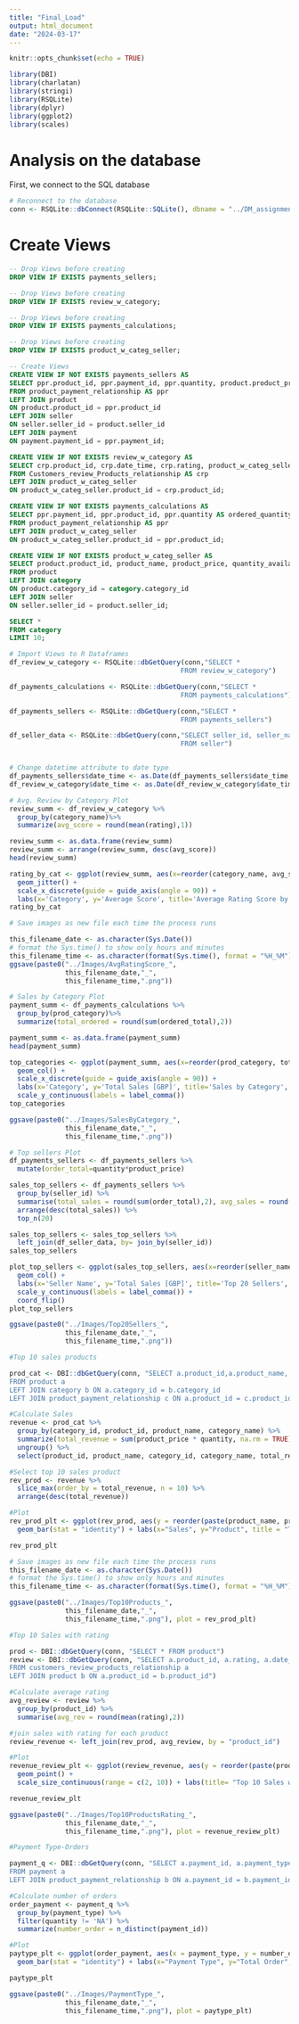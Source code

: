 ```yaml
---
title: "Final_Load"
output: html_document
date: "2024-03-17"
---
```


```r
knitr::opts_chunk$set(echo = TRUE)

library(DBI)
library(charlatan)
library(stringi)
library(RSQLite)
library(dplyr)
library(ggplot2)
library(scales)

```

# Analysis on the database

First, we connect to the SQL database
```r

# Reconnect to the database 
conn <- RSQLite::dbConnect(RSQLite::SQLite(), dbname = "../DM_assignment.db")

```

# Create Views 
```sql

-- Drop Views before creating 
DROP VIEW IF EXISTS payments_sellers;

```


```sql

-- Drop Views before creating 
DROP VIEW IF EXISTS review_w_category;

```

```sql

-- Drop Views before creating 
DROP VIEW IF EXISTS payments_calculations;

```

```sql

-- Drop Views before creating 
DROP VIEW IF EXISTS product_w_categ_seller;

```


```sql

-- Create Views  
CREATE VIEW IF NOT EXISTS payments_sellers AS 
SELECT ppr.product_id, ppr.payment_id, ppr.quantity, product.product_price, seller.seller_id, payment.date_time
FROM product_payment_relationship AS ppr
LEFT JOIN product 
ON product.product_id = ppr.product_id
LEFT JOIN seller
ON seller.seller_id = product.seller_id
LEFT JOIN payment
ON payment.payment_id = ppr.payment_id;


```


```sql

CREATE VIEW IF NOT EXISTS review_w_category AS 
SELECT crp.product_id, crp.date_time, crp.rating, product_w_categ_seller.category_name
FROM Customers_review_Products_relationship AS crp
LEFT JOIN product_w_categ_seller
ON product_w_categ_seller.product_id = crp.product_id;


```


```sql

CREATE VIEW IF NOT EXISTS payments_calculations AS 
SELECT ppr.payment_id, ppr.product_id, ppr.quantity AS ordered_quantity, product_w_categ_seller.product_price AS prod_price, product_w_categ_seller.product_price * ppr.quantity AS ordered_total, product_w_categ_seller.category_name AS prod_category
FROM product_payment_relationship AS ppr
LEFT JOIN product_w_categ_seller 
ON product_w_categ_seller.product_id = ppr.product_id;


```

```sql

CREATE VIEW IF NOT EXISTS product_w_categ_seller AS 
SELECT product.product_id, product_name, product_price, quantity_available, category_name, seller.seller_id
FROM product
LEFT JOIN category
ON product.category_id = category.category_id
LEFT JOIN seller
ON seller.seller_id = product.seller_id;


```


```sql

SELECT * 
FROM category
LIMIT 10;

```


```r

# Import Views to R Dataframes 
df_review_w_category <- RSQLite::dbGetQuery(conn,"SELECT * 
                                           FROM review_w_category")

df_payments_calculations <- RSQLite::dbGetQuery(conn,"SELECT * 
                                           FROM payments_calculations")

df_payments_sellers <- RSQLite::dbGetQuery(conn,"SELECT * 
                                           FROM payments_sellers")

df_seller_data <- RSQLite::dbGetQuery(conn,"SELECT seller_id, seller_name, seller_city, seller_country 
                                           FROM seller")



```


```r

# Change datetime attribute to date type 
df_payments_sellers$date_time <- as.Date(df_payments_sellers$date_time, format = "%m/%d/%Y")
df_review_w_category$date_time <- as.Date(df_review_w_category$date_time, format = "%m/%d/%Y")

```


```r
# Avg. Review by Category Plot
review_summ <- df_review_w_category %>%
  group_by(category_name)%>% 
  summarize(avg_score = round(mean(rating),1))

review_summ <- as.data.frame(review_summ) 
review_summ <- arrange(review_summ, desc(avg_score))
head(review_summ)

rating_by_cat <- ggplot(review_summ, aes(x=reorder(category_name, avg_score, decreasing=TRUE), y=avg_score)) + 
  geom_jitter() + 
  scale_x_discrete(guide = guide_axis(angle = 90)) + 
  labs(x='Category', y='Average Score', title='Average Rating Score by Category', subtitle = 'Across all years')
rating_by_cat

# Save images as new file each time the process runs 

this_filename_date <- as.character(Sys.Date())
# format the Sys.time() to show only hours and minutes 
this_filename_time <- as.character(format(Sys.time(), format = "%H_%M"))
ggsave(paste0("../Images/AvgRatingScore_",
              this_filename_date,"_",
              this_filename_time,".png"))

```

```r

# Sales by Category Plot 
payment_summ <- df_payments_calculations %>%
  group_by(prod_category)%>% 
  summarize(total_ordered = round(sum(ordered_total),2))

payment_summ <- as.data.frame(payment_summ) 
head(payment_summ)

top_categories <- ggplot(payment_summ, aes(x=reorder(prod_category, total_ordered, decreasing=TRUE), y=total_ordered)) + 
  geom_col() + 
  scale_x_discrete(guide = guide_axis(angle = 90)) + 
  labs(x='Category', y='Total Sales [GBP]', title='Sales by Category', subtitle = 'Across all years') + 
  scale_y_continuous(labels = label_comma())
top_categories

ggsave(paste0("../Images/SalesByCategory_",
              this_filename_date,"_",
              this_filename_time,".png"))

```

```r

# Top sellers Plot
df_payments_sellers <- df_payments_sellers %>%
  mutate(order_total=quantity*product_price)

sales_top_sellers <- df_payments_sellers %>%
  group_by(seller_id) %>%
  summarise(total_sales = round(sum(order_total),2), avg_sales = round(mean(order_total),2)) %>%
  arrange(desc(total_sales)) %>%
  top_n(20)

sales_top_sellers <- sales_top_sellers %>% 
  left_join(df_seller_data, by= join_by(seller_id)) 
sales_top_sellers

plot_top_sellers <- ggplot(sales_top_sellers, aes(x=reorder(seller_name, total_sales, decreasing=FALSE), y=total_sales)) + 
  geom_col() + 
  labs(x='Seller Name', y='Total Sales [GBP]', title='Top 20 Sellers', subtitle = 'Across all years') + 
  scale_y_continuous(labels = label_comma()) + 
  coord_flip()
plot_top_sellers

ggsave(paste0("../Images/Top20Sellers_",
              this_filename_date,"_",
              this_filename_time,".png"))

```

```r
#Top 10 sales products

prod_cat <- DBI::dbGetQuery(conn, "SELECT a.product_id,a.product_name, a.category_id, a.product_price, a.quantity_available, b.category_name, c.quantity
FROM product a
LEFT JOIN category b ON a.category_id = b.category_id
LEFT JOIN product_payment_relationship c ON a.product_id = c.product_id")

#Calculate Sales
revenue <- prod_cat %>%
  group_by(category_id, product_id, product_name, category_name) %>%
  summarize(total_revenue = sum(product_price * quantity, na.rm = TRUE)) %>%
  ungroup() %>%
  select(product_id, product_name, category_id, category_name, total_revenue) 

#Select top 10 sales product
rev_prod <- revenue %>%
  slice_max(order_by = total_revenue, n = 10) %>%
  arrange(desc(total_revenue))

#Plot
rev_prod_plt <- ggplot(rev_prod, aes(y = reorder(paste(product_name, product_id), total_revenue), x = total_revenue, fill = as.factor(category_name))) +
  geom_bar(stat = "identity") + labs(x="Sales", y="Product", title = "Top 10 Product Sales", fill = "Category")

rev_prod_plt

# Save images as new file each time the process runs
this_filename_date <- as.character(Sys.Date())
# format the Sys.time() to show only hours and minutes 
this_filename_time <- as.character(format(Sys.time(), format = "%H_%M"))

ggsave(paste0("../Images/Top10Products_",
              this_filename_date,"_",
              this_filename_time,".png"), plot = rev_prod_plt)
```

```r
#Top 10 Sales with rating

prod <- DBI::dbGetQuery(conn, "SELECT * FROM product")
review <- DBI::dbGetQuery(conn, "SELECT a.product_id, a.rating, a.date_time, b.product_name 
FROM customers_review_products_relationship a 
LEFT JOIN product b ON a.product_id = b.product_id")

#Calculate average rating
avg_review <- review %>%
  group_by(product_id) %>%
  summarise(avg_rev = round(mean(rating),2))

#join sales with rating for each product
review_revenue <- left_join(rev_prod, avg_review, by = "product_id")

#Plot
revenue_review_plt <- ggplot(review_revenue, aes(y = reorder(paste(product_name,product_id),total_revenue), x = total_revenue, size = avg_rev)) +
  geom_point() +  
  scale_size_continuous(range = c(2, 10)) + labs(title= "Top 10 Sales with Rating",x="Sales", y="Product", , size = "Average Rating")

revenue_review_plt

ggsave(paste0("../Images/Top10ProductsRating_",
              this_filename_date,"_",
              this_filename_time,".png"), plot = revenue_review_plt)

```

```r
#Payment Type-Orders

payment_q <- DBI::dbGetQuery(conn, "SELECT a.payment_id, a.payment_type, a.payment_status, b.quantity
FROM payment a
LEFT JOIN product_payment_relationship b ON a.payment_id = b.payment_id")

#Calculate number of orders
order_payment <- payment_q %>%
  group_by(payment_type) %>%
  filter(quantity != 'NA') %>%
  summarize(number_order = n_distinct(payment_id))

#Plot  
paytype_plt <- ggplot(order_payment, aes(x = payment_type, y = number_order)) +
  geom_bar(stat = "identity") + labs(x="Payment Type", y="Total Order",title= "Payment Type - Number of Orders")

paytype_plt

ggsave(paste0("../Images/PaymentType_",
              this_filename_date,"_",
              this_filename_time,".png"), plot = paytype_plt)

```



